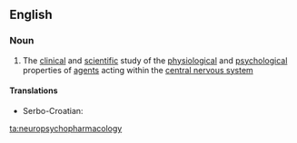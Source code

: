 ==English==

===Noun===
{{wikipedia}}
{{en-noun|-}}

# {{science}} The [[clinical]] and [[scientific]] study of the [[physiological]] and [[psychological]] properties of [[agent]]s acting within the [[central nervous system]]

====Translations====
{{trans-top|neuropsychopharmacology}}
* Serbo-Croatian: {{t|sh|neuropsihofarmakologija|f}}
{{trans-mid}}
{{trans-bottom}}

[[ta:neuropsychopharmacology]]